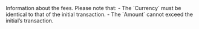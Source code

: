   

  

  
<ParamField body="Fees" type="object" required>     
Information about the fees. Please note that:  
- The `Currency` must be identical to that of the initial transaction.  
- The `Amount` cannot exceed the initial’s transaction.   

<Expandable title="properties"><Currency12 />  
  
<Amount1 />  
  

</Expandable> 
</ParamField>